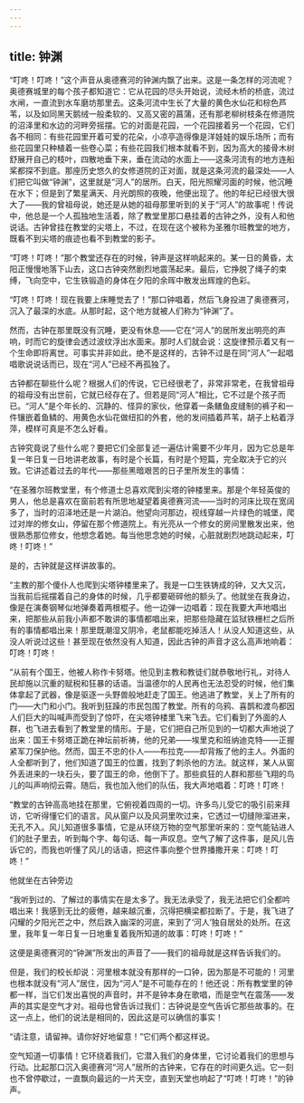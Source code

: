 ```yaml
---
---
---
```

title: 钟渊
---



“叮咚！叮咚！”这个声音从奥德赛河的钟渊内飘了出来。这是一条怎样的河流呢？奥德赛城里的每个孩子都知道它：它从花园的尽头开始说，流经木桥的桥底，流过水闸，一直流到水车磨坊那里去。这条河流中生长了大量的黄色水仙花和棕色芦苇，以及如同黑天鹅绒一般柔软的、又高又密的菖蒲，还有那老柳树枝条在修道院的沼泽里和水边的河畔旁摇摆。它的对面是花园，一个花园接着另一个花园，它们各不相同：有些花园里开着可爱的花朵，小凉亭造得像是洋娃娃的娱乐场所；而有些花园里只种植着一些卷心菜；有些花园我们根本就看不到，因为高大的接骨木树舒展开自己的枝叶，四散地垂下来，垂在流动的水面上——这条河流有的地方连船桨都探不到底。那座历史悠久的女修道院的正对面，就是这条河流的最深处——人们把它叫做“钟渊”，这里就是“河人”的居所。白天，阳光照耀河面的时候，他沉睡在水下；但是到了繁星满天、月光朗照的夜晚，他便出现了。他的年纪已经很大很大了——我的曾祖母说，她还是从她的祖母那里听到的关于“河人”的故事呢！传说中，他总是一个人孤独地生活着，除了教堂里那口悬挂着的古钟之外，没有人和他说话。古钟曾挂在教堂的尖塔上，不过，在现在这个被称为圣雅尔班教堂的地方，既看不到尖塔的痕迹也看不到教堂的影子。

“叮咚！叮咚！”那个教堂还存在的时候，钟声是这样响起来的。某一日的黄昏，太阳正慢慢地落下山去，这口古钟突然剧烈地震荡起来。最后，它挣脱了绳子的束缚，飞向空中，它生铁锻造的身体在夕阳的余晖中散发出辉煌的色彩。

“叮咚！叮咚！现在我要上床睡觉去了！”那口钟唱着，然后飞身投进了奥德赛河，沉入了最深的水底。从那时起，这个地方就被人们称为“钟渊”了。

然而，古钟在那里既没有沉睡，更没有休息——它在“河人”的居所发出明亮的声响，时而它的旋律会透过波纹浮出水面来。那时人们就会说：这旋律预示着又有一个生命即将离世。可事实并非如此，绝不是这样的，古钟不过是在同“河人”一起唱唱歌说说话而已，现在“河人”已经不再孤独了。

古钟都在聊些什么呢？根据人们的传说，它已经很老了，非常非常老，在我曾祖母的祖母没有出世前，它就已经存在了。但若是同“河人”相比，它不过是个孩子而已。“河人”是个年长的、沉静的、怪异的家伙，他穿着一条鳝鱼皮缝制的裤子和一件镶嵌着鱼鳞的、用黄色水仙花做纽扣的外套，他的发间插着芦苇，胡子上粘着浮萍，模样可真是不怎么好看。

古钟究竟说了些什么呢？要把它们全部复述一遍估计需要不少年月，因为它总是年复一年日复一日地讲老故事，有时是个长篇，有时是个短篇，完全取决于它的兴致。它讲述着过去的年代——那些黑暗艰苦的日子里所发生的事情：

“在圣雅尔班教堂里，有个修道士总喜欢爬到尖塔的钟楼里来。那是个年轻英俊的男人，他总是喜欢在窗前若有所思地凝望着奥德赛河流——当时的河床比现在宽阔多了，当时的沼泽地还是一片湖泊。他望向河那边，视线穿越一片绿色的城堡，爬过对岸的修女山，停留在那个修道院上。有光亮从一个修女的房间里散发出来，他很熟悉那位修女，他想念着她。每当他思念她的时候，心脏就剧烈地跳动起来，叮咚！叮咚！”

是的，古钟就是这样讲故事的。

“主教的那个傻仆人也爬到尖塔钟楼里来了。我是一口生铁铸成的钟，又大又沉，当我前后摇摆着自己的身体的时候，几乎都要砸碎他的额头了。他就坐在我身边，像是在演奏钢琴似地弹奏着两根棍子。他一边弹一边唱着：现在我要大声地唱出来，把那些从前我小声都不敢讲的事情都唱出来，把那些隐藏在监狱铁栅栏之后所有的事情都唱出来！那里既潮湿又阴冷，老鼠都能吃掉活人！从没人知道这些，从没人听说过这些！甚至现在依然没有人知道，因此古钟的声音才这么高声地响着：叮咚！叮咚！

“从前有个国王，他被人称作卡努塔。他见到主教和教徒们就恭敬地行礼，对待人民却施以沉重的赋税和狂暴的话语。当温德尔的人民再也无法忍受的时候，他们集体拿起了武器，像是驱逐一头野兽般地赶走了国王。他逃进了教堂，关上了所有的门——大门和小门。我听到狂躁的市民包围了教堂。所有的乌鸦、喜鹊和渡鸟都因人们巨大的叫喊声而受到了惊吓，在尖塔钟楼里飞来飞去。它们看到了外面的人群，也飞进去看到了教堂里的情形。于是，它们把自己所见到的一切都大声地说了出来：国王卡努塔正跪在神坛前祈祷，他的兄弟——埃里克和班纳迪克特——正握紧军刀保护他。然而，国王不忠的仆人——布拉克——却背叛了他的主人。外面的人全都听到了，他们知道了国王的位置，找到了刺杀他的方法。就这样，某人从窗外丢进来的一块石头，要了国王的命，他倒下了。那些疯狂的人群和那些飞翔的鸟儿的叫声响彻云霄。随后，我也加入他们的队伍，我大声地唱着：叮咚！叮咚！

“教堂的古钟高高地挂在那里，它俯视着四周的一切。许多鸟儿受它的吸引前来拜访，它听得懂它们的语言。风从窗户以及风洞里吹过来，它透过一切缝隙溜进来，无孔不入。风儿知道很多事情，它是从环绕万物的空气那里听来的：空气能钻进人们的肚子里去，听到每个字、每句话、每一声叹息。空气了解了这件事，是风儿告诉它的，而我也听懂了风儿的话语，把这件事向整个世界播撒开来：叮咚！叮咚！”



他就坐在古钟旁边

“我听到过的、了解过的事情实在是太多了。我无法承受了，我无法把它们全都吟唱出来！我感到无比的疲倦，越来越沉重，沉得把横梁都拉断了。于是，我飞进了闪耀的夕阳光芒之中，然后跌入幽深的河底，来到了‘河人’独自居处的处所。在这里，我年复一年日复一日地重复着我所知道的故事：叮咚！叮咚！”

这便是奥德赛河的“钟渊”所发出的声音了——我们的祖母就是这样告诉我们的。

但是，我们的校长却说：河里根本就没有那样的一口钟，因为那是不可能的！河里也根本就没有“河人”居住，因为“河人”是不可能存在的！他还说：所有教堂里的钟都一样，当它们发出喜悦的声音时，并不是钟本身在歌唱，而是空气在震荡——发声的其实是空气才对。祖母也曾告诉过我们：古钟说是空气告诉它那些故事的。在这一点上，他们的说法是相同的，因此这是可以确信的事实！

“请注意，请留神。请你好好地留意！”它们两个都这样说。

空气知道一切事情！它环绕着我们，它潜入我们的身体里，它讨论着我们的思想与行动。比起那口沉入奥德赛河“河人”居所的古钟来，它存在的时间更久远。它一刻也不曾停歇过，一直飘向最远的一片天空，直到天堂也响起了“叮咚！叮咚！”的钟声。